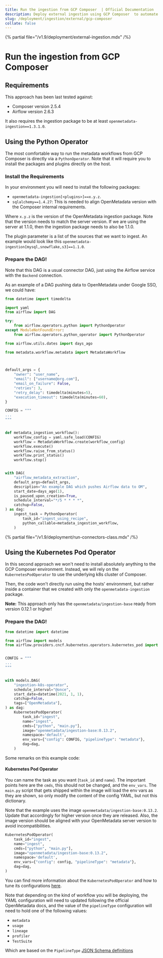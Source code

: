 ```yaml
---
title: Run the ingestion from GCP Composer  | Official Documentation
description: Deploy external ingestion using GCP Composer  to automate metadata and quality pipelines on Google Cloud environments.
slug: /deployment/ingestion/external/gcp-composer
collate: false
---
```


{% partial file="/v1.9/deployment/external-ingestion.mdx" /%}

# Run the ingestion from GCP Composer 

## Requirements

This approach has been last tested against:
- Composer version 2.5.4
- Airflow version 2.6.3

It also requires the ingestion package to be at least `openmetadata-ingestion==1.3.1.0`.

## Using the Python Operator

The most comfortable way to run the metadata workflows from GCP Composer  is directly via a `PythonOperator`. Note that
it will require you to install the packages and plugins directly on the host.

### Install the Requirements

In your environment you will need to install the following packages:

- `openmetadata-ingestion[<plugins>]==x.y.z`.
- `sqlalchemy==1.4.27`: This is needed to align OpenMetadata version with the Composer internal requirements.

Where `x.y.z` is the version of the OpenMetadata ingestion package. Note that the version needs to match the server version. If we are using the server at 1.1.0, then the ingestion package needs to also be 1.1.0.

The plugin parameter is a list of the sources that we want to ingest. An example would look like this `openmetadata-ingestion[mysql,snowflake,s3]==1.1.0`.

### Prepare the DAG!

Note that this DAG is a usual connector DAG, just using the Airflow service with the `Backend` connection.

As an example of a DAG pushing data to OpenMetadata under Google SSO, we could have:

```python
from datetime import timedelta

import yaml
from airflow import DAG

try:
    from airflow.operators.python import PythonOperator
except ModuleNotFoundError:
    from airflow.operators.python_operator import PythonOperator

from airflow.utils.dates import days_ago

from metadata.workflow.metadata import MetadataWorkflow

 

default_args = {
    "owner": "user_name",
    "email": ["username@org.com"],
    "email_on_failure": False,
    "retries": 3,
    "retry_delay": timedelta(minutes=5),
    "execution_timeout": timedelta(minutes=60),
}

CONFIG = """
...
"""


def metadata_ingestion_workflow():
    workflow_config = yaml.safe_load(CONFIG)
    workflow = MetadataWorkflow.create(workflow_config)
    workflow.execute()
    workflow.raise_from_status()
    workflow.print_status()
    workflow.stop()


with DAG(
    "airflow_metadata_extraction",
    default_args=default_args,
    description="An example DAG which pushes Airflow data to OM",
    start_date=days_ago(1),
    is_paused_upon_creation=True,
    schedule_interval="*/5 * * * *",
    catchup=False,
) as dag:
    ingest_task = PythonOperator(
        task_id="ingest_using_recipe",
        python_callable=metadata_ingestion_workflow,
    )
```

{% partial file="/v1.9/deployment/run-connectors-class.mdx" /%}

## Using the Kubernetes Pod Operator

In this second approach we won't need to install absolutely anything to the GCP Composer  environment. Instead,
we will rely on the `KubernetesPodOperator` to use the underlying k8s cluster of Composer.

Then, the code won't directly run using the hosts' environment, but rather inside a container that we created
with only the `openmetadata-ingestion` package.

**Note:** This approach only has the `openmetadata/ingestion-base` ready from version 0.12.1 or higher!

### Prepare the DAG!

```python
from datetime import datetime

from airflow import models
from airflow.providers.cncf.kubernetes.operators.kubernetes_pod import KubernetesPodOperator


CONFIG = """
...
"""


with models.DAG(
    "ingestion-k8s-operator",
    schedule_interval="@once",
    start_date=datetime(2021, 1, 1),
    catchup=False,
    tags=["OpenMetadata"],
) as dag:
    KubernetesPodOperator(
        task_id="ingest",
        name="ingest",
        cmds=["python", "main.py"],
        image="openmetadata/ingestion-base:0.13.2",
        namespace='default',
        env_vars={"config": CONFIG, "pipelineType": "metadata"},
        dag=dag,
    )
```

Some remarks on this example code:

#### Kubernetes Pod Operator

You can name the task as you want (`task_id` and `name`). The important points here are the `cmds`, this should not
be changed, and the `env_vars`. The `main.py` script that gets shipped within the image will load the env vars
as they are shown, so only modify the content of the config YAML, but not this dictionary.

Note that the example uses the image `openmetadata/ingestion-base:0.13.2`. Update that accordingly for higher version
once they are released. Also, the image version should be aligned with your OpenMetadata server version to avoid
incompatibilities.

```python
KubernetesPodOperator(
    task_id="ingest",
    name="ingest",
    cmds=["python", "main.py"],
    image="openmetadata/ingestion-base:0.13.2",
    namespace='default',
    env_vars={"config": config, "pipelineType": "metadata"},
    dag=dag,
)
```

You can find more information about the `KubernetesPodOperator` and how to tune its configurations
[here](https://cloud.google.com/composer/docs/how-to/using/using-kubernetes-pod-operator).

Note that depending on the kind of workflow you will be deploying, the YAML configuration will need to updated following
the official OpenMetadata docs, and the value of the `pipelineType` configuration will need to hold one of the following values:

- `metadata`
- `usage`
- `lineage`
- `profiler`
- `TestSuite`

Which are based on the `PipelineType` [JSON Schema definitions](https://github.com/open-metadata/OpenMetadata/blob/main/openmetadata-spec/src/main/resources/json/schema/entity/services/ingestionPipelines/ingestionPipeline.json#L14)

